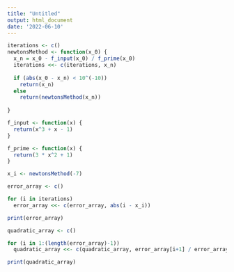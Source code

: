 ```yaml
---
title: "Untitled"
output: html_document
date: '2022-06-10'
---
```

```r
iterations <- c()
newtonsMethod <- function(x_0) {
  x_n = x_0 - f_input(x_0) / f_prime(x_0)
  iterations <<- c(iterations, x_n)
  
  if (abs(x_0 - x_n) < 10^(-10))
    return(x_n)
  else
    return(newtonsMethod(x_n))
  
}

f_input <- function(x) {
  return(x^3 + x - 1)
}

f_prime <- function(x) {
  return(3 * x^2 + 1)
}

x_i <- newtonsMethod(-7)

error_array <- c()

for (i in iterations)
  error_array <<- c(error_array, abs(i - x_i))

print(error_array)

quadratic_array <- c()

for (i in 1:(length(error_array)-1))
  quadratic_array <<- c(quadratic_array, error_array[i+1] / error_array[i]^2)

print(quadratic_array)
  



```

